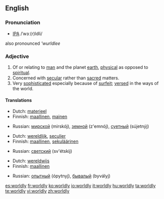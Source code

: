==English==

===Pronunciation===
*[[IPA]] /ˈwɜː(r)ldli/
also pronounced '''wurldlee''

===Adjective===
{{en-adj|worldl|ier}}

#Of or relating to [[man]] and the planet [[earth]], [[physical]] as opposed to [[spiritual]].
#Concerned with [[secular]] rather than [[sacred]] matters.
#Very [[sophisticated]] especially because of [[surfeit]]; [[versed]] in the ways of the world.

====Translations====
{{trans-top|opposed to spiritual}}
*Dutch: [[materieel]]
*Finnish: [[maallinen]], [[mainen]]
{{trans-mid}}
*Russian: [[мирской]] (mirskój), [[земной]] (z'emnój), [[суетный]] (sújetnýj)
{{trans-bottom}}

{{trans-top|concerned with secular matters}}
*Dutch: [[wereldlijk]], [[seculier]]
*Finnish: [[maallinen]], [[sekuläärinen]]                                                 
{{trans-mid}}
*Russian: [[светский]] (sv'étskij)
{{trans-bottom}}

{{trans-top|versed in the ways of the world}}
*Dutch: [[wereldwijs]]
*Finnish: [[maallinen]]
{{trans-mid}}
*Russian: [[опытный]] (ópytnyj), [[бывалый]] (byvályj)
{{trans-bottom}}

[[es:worldly]]
[[fr:worldly]]
[[ko:worldly]]
[[io:worldly]]
[[it:worldly]]
[[hu:worldly]]
[[ta:worldly]]
[[te:worldly]]
[[vi:worldly]]
[[zh:worldly]]